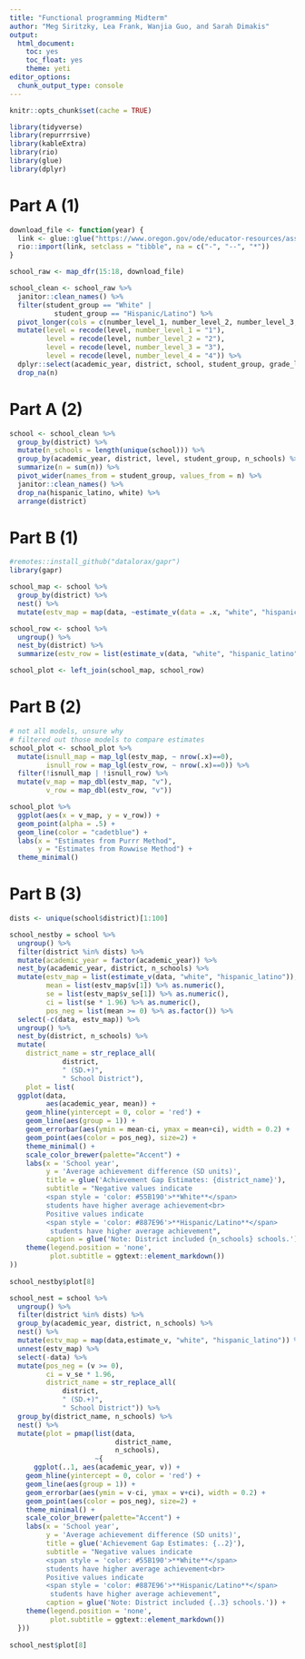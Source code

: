 ```yaml
---
title: "Functional programming Midterm"
author: "Meg Siritzky, Lea Frank, Wanjia Guo, and Sarah Dimakis"
output: 
  html_document: 
    toc: yes
    toc_float: yes
    theme: yeti
editor_options: 
  chunk_output_type: console
---
```


```r
knitr::opts_chunk$set(cache = TRUE)

library(tidyverse)
library(repurrrsive)
library(kableExtra)
library(rio)
library(glue)
library(dplyr)
```

# Part A (1) 

```r
download_file <- function(year) {
  link <- glue::glue("https://www.oregon.gov/ode/educator-resources/assessment/TestResults20{year}/pagr_schools_ela_raceethnicity_{year-1}{year}.xlsx")
  rio::import(link, setclass = "tibble", na = c("-", "--", "*"))
}

school_raw <- map_dfr(15:18, download_file)
```

```r
school_clean <- school_raw %>% 
  janitor::clean_names() %>% 
  filter(student_group == "White" |
           student_group == "Hispanic/Latino") %>% 
  pivot_longer(cols = c(number_level_1, number_level_2, number_level_3, number_level_4), names_to = "level", values_to = "n") %>% 
  mutate(level = recode(level, number_level_1 = "1"),
         level = recode(level, number_level_2 = "2"),
         level = recode(level, number_level_3 = "3"),
         level = recode(level, number_level_4 = "4")) %>% 
  dplyr::select(academic_year, district, school, student_group, grade_level, level, n) %>% 
  drop_na(n)
```

# Part A (2)

```r
school <- school_clean %>% 
  group_by(district) %>%
  mutate(n_schools = length(unique(school))) %>% 
  group_by(academic_year, district, level, student_group, n_schools) %>%
  summarize(n = sum(n)) %>% 
  pivot_wider(names_from = student_group, values_from = n) %>% 
  janitor::clean_names() %>% 
  drop_na(hispanic_latino, white) %>% 
  arrange(district) 

```

# Part B (1)

```r
#remotes::install_github("datalorax/gapr")
library(gapr)

school_map <- school %>% 
  group_by(district) %>% 
  nest() %>% 
  mutate(estv_map = map(data, ~estimate_v(data = .x, "white", "hispanic_latino")))

school_row <- school %>% 
  ungroup() %>% 
  nest_by(district) %>% 
  summarize(estv_row = list(estimate_v(data, "white", "hispanic_latino")))

school_plot <- left_join(school_map, school_row)
```

# Part B (2)

```r
# not all models, unsure why
# filtered out those models to compare estimates
school_plot <- school_plot %>% 
  mutate(isnull_map = map_lgl(estv_map, ~ nrow(.x)==0),
         isnull_row = map_lgl(estv_row, ~ nrow(.x)==0)) %>% 
  filter(!isnull_map | !isnull_row) %>% 
  mutate(v_map = map_dbl(estv_map, "v"),
         v_row = map_dbl(estv_row, "v"))

school_plot %>% 
  ggplot(aes(x = v_map, y = v_row)) + 
  geom_point(alpha = .5) +
  geom_line(color = "cadetblue") +
  labs(x = "Estimates from Purrr Method", 
       y = "Estimates from Rowwise Method") +
  theme_minimal()
```

# Part B (3)

```r
dists <- unique(school$district)[1:100]

school_nestby = school %>% 
  ungroup() %>% 
  filter(district %in% dists) %>% 
  mutate(academic_year = factor(academic_year)) %>% 
  nest_by(academic_year, district, n_schools) %>% 
  mutate(estv_map = list(estimate_v(data, "white", "hispanic_latino")),
         mean = list(estv_map$v[1]) %>% as.numeric(),
         se = list(estv_map$v_se[1]) %>% as.numeric(),
         ci = list(se * 1.96) %>% as.numeric(),
         pos_neg = list(mean >= 0) %>% as.factor()) %>% 
  select(-c(data, estv_map)) %>%
  ungroup() %>% 
  nest_by(district, n_schools) %>% 
  mutate(
    district_name = str_replace_all(
             district,
             " (SD.+)", 
             " School District"),
    plot = list(
  ggplot(data, 
         aes(academic_year, mean)) + 
    geom_hline(yintercept = 0, color = 'red') +
    geom_line(aes(group = 1)) +
    geom_errorbar(aes(ymin = mean-ci, ymax = mean+ci), width = 0.2) +
    geom_point(aes(color = pos_neg), size=2) + 
    theme_minimal() + 
    scale_color_brewer(palette="Accent") +
    labs(x = 'School year',
         y = 'Average achievement difference (SD units)',
         title = glue('Achievement Gap Estimates: {district_name}'),
         subtitle = "Negative values indicate 
         <span style = 'color: #55B190'>**White**</span> 
         students have higher average achievement<br>
         Positive values indicate
         <span style = 'color: #887E96'>**Hispanic/Latino**</span> 
          students have higher average achievement",
         caption = glue('Note: District included {n_schools} schools.')) +
    theme(legend.position = 'none',
          plot.subtitle = ggtext::element_markdown())
))
  
school_nestby$plot[8]

```

```r

school_nest = school %>% 
  ungroup() %>% 
  filter(district %in% dists) %>% 
  group_by(academic_year, district, n_schools) %>% 
  nest() %>% 
  mutate(estv_map = map(data,estimate_v, "white", "hispanic_latino")) %>% 
  unnest(estv_map) %>% 
  select(-data) %>% 
  mutate(pos_neg = (v >= 0),
         ci = v_se * 1.96,
         district_name = str_replace_all(
             district,
             " (SD.+)", 
             " School District")) %>% 
  group_by(district_name, n_schools) %>% 
  nest() %>% 
  mutate(plot = pmap(list(data,
                          district_name,
                          n_schools),
                     ~{
      ggplot(..1, aes(academic_year, v)) + 
    geom_hline(yintercept = 0, color = 'red') +
    geom_line(aes(group = 1)) +
    geom_errorbar(aes(ymin = v-ci, ymax = v+ci), width = 0.2) +
    geom_point(aes(color = pos_neg), size=2) + 
    theme_minimal() + 
    scale_color_brewer(palette="Accent") +
    labs(x = 'School year',
         y = 'Average achievement difference (SD units)',
         title = glue('Achievement Gap Estimates: {..2}'),
         subtitle = "Negative values indicate 
         <span style = 'color: #55B190'>**White**</span> 
         students have higher average achievement<br>
         Positive values indicate
         <span style = 'color: #887E96'>**Hispanic/Latino**</span> 
          students have higher average achievement",
         caption = glue('Note: District included {..3} schools.')) +
    theme(legend.position = 'none',
          plot.subtitle = ggtext::element_markdown())
  }))
  
school_nest$plot[8]

```